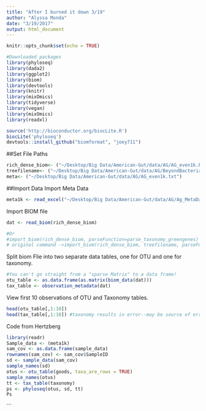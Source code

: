 ```yaml
---
title: "After I burned it down 3/19"
author: "Alyssa Monda"
date: "3/19/2017"
output: html_document
---
```


```r
knitr::opts_chunk$set(echo = TRUE)

#Downloaded packages 
library(phyloseq)
library(dada2)
library(ggplot2)
library(biom)
library(devtools)
library(knitr)
library(mixOmics)
library(tidyverse)
library(vegan)
library(mixOmics)
library(readxl)

source('http://bioconductor.org/biocLite.R')
biocLite('phyloseq')
devtools::install_github("biomformat", "joey711")
```
##Set File Paths 
```r
rich_dense_biom<- ("~/Desktop/Big Data/American-Gut/data/AG/AG_even1k.biom")
treefilename<- ("~/Desktop/Big Data/American-Gut/data/AG/BeyondBacteria/AmericanGutMetaphlanWGS.taxonomy.tree")
meta<- ("~/Desktop/Big Data/American-Gut/data/AG/AG_even1k.txt")
```

##Import Data
Import Meta Data
```r
meta1k <- read_excel("~/Desktop/Big Data/American-Gut/data/AG/Ag_MetaData1k-Trimmed.xlsx")
```

Import BIOM file
```r
dat <- read_biom(rich_dense_biom)

#Or
#import_biom(rich_dense_biom, parseFunction=parse_taxonomy_greengenes)
# original command ->import_biom(rich_dense_biom, treefilename, parseFunction=parse_taxonomy_greengenes) tree file name should be included but resulted in an error and failed to import?
```

Split biom Flie into two separate data tables, one for OTU and one for taxonomy. 
```r
#You can't go straight from a "sparse Matrix" to a data frame! 
otu_table <- as.data.frame(as.matrix(biom_data(dat)))
tax_table <- observation_metadata(dat)
```

View first 10 observations of OTU and Taxonomy tables.
```r
head(otu_table[,1:10])
head(tax_table[,1:10]) #taxonomy results in error--may be source of error in merging?
```


Code from Hertzberg
```r
library(readr)
Sample_data <- (meta1k)
sam_cov <- as.data.frame(sample_data)
rownames(sam_cov) <- sam_cov$SampleID
sd <- sample_data(sam_cov)
sample_names(sd)
otus <- otu_table(goods, taxa_are_rows = TRUE)
sample_names(otus)
tt <- tax_table(taxonomy)
ps <- phyloseq(otus, sd, tt)
Ps
```
```

